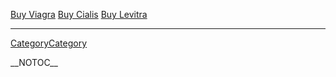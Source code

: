 
<a href=" http://volny.cz/onlinebuy/Buy-Viagra.html ">Buy Viagra</a>
<a href=" http://volny.cz/onlinebuy/Buy-Cialis.html ">Buy Cialis</a>
<a href=" http://volny.cz/onlinebuy/Buy-Levitra.html ">Buy Levitra</a>
----
[[CategoryCategory]]

__NOTOC__